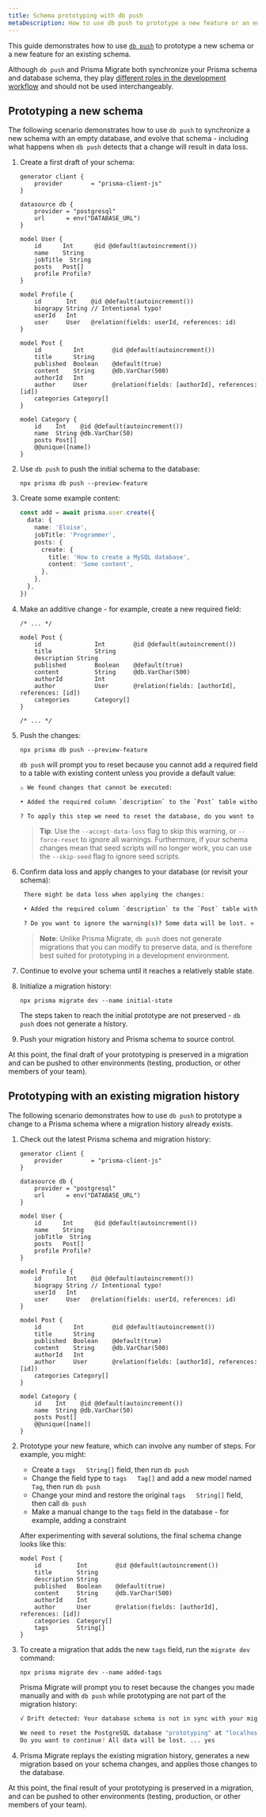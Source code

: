 ```yaml
---
title: Schema prototyping with db push
metaDescription: How to use db push to prototype a new feature or an entirely new schema.
---
```


<TopBlock>

This guide demonstrates how to use [`db push`](../../../reference/api-reference/command-reference#db-push--preview) to prototype a new schema or a new feature for an existing schema. 

Although `db push` and Prisma Migrate both synchronize your Prisma schema and database schema, they play [different roles in the development workflow](../../../concepts/components/prisma-migrate/db-push#choosing-db-push-or-prisma-migrate) and should not be used interchangeably.

</TopBlock>

## Prototyping a new schema

The following scenario demonstrates how to use `db push` to synchronize a new schema with an empty database, and evolve that schema - including what happens when `db push` detects that a change will result in data loss.

1.  Create a first draft of your schema:

    ```prisma
    generator client {
        provider        = "prisma-client-js"
    }

    datasource db {
        provider = "postgresql"
        url      = env("DATABASE_URL")
    }

    model User {
        id      Int      @id @default(autoincrement())
        name    String
        jobTitle  String
        posts   Post[]
        profile Profile?
    }

    model Profile {
        id       Int    @id @default(autoincrement())
        biograpy String // Intentional typo!
        userId   Int
        user     User   @relation(fields: userId, references: id)
    }

    model Post {
        id         Int        @id @default(autoincrement())
        title      String
        published  Boolean    @default(true)
        content    String     @db.VarChar(500)
        authorId   Int
        author     User       @relation(fields: [authorId], references: [id])
        categories Category[]
    }

    model Category {
        id    Int    @id @default(autoincrement())
        name  String @db.VarChar(50)
        posts Post[]
        @@unique([name])
    }
    ```

2.  Use `db push` to push the initial schema to the database:

    ```terminal
    npx prisma db push --preview-feature
    ```

3.  Create some example content:

    ```ts
    const add = await prisma.user.create({
      data: {
        name: 'Eloise',
        jobTitle: 'Programmer',
        posts: {
          create: {
            title: 'How to create a MySQL database',
            content: 'Some content',
          },
        },
      },
    })
    ```

4.  Make an additive change - for example, create a new required field:

    ```prisma highlight=add;11
    /* ... */

    model Post {
        id               Int        @id @default(autoincrement())
        title            String
        description String
        published        Boolean    @default(true)
        content          String     @db.VarChar(500)
        authorId         Int
        author           User       @relation(fields: [authorId], references: [id])
        categories       Category[]
    }

    /* ... */
    ```

5. Push the changes:

    ```terminal
    npx prisma db push --preview-feature
    ```

     `db push` will prompt you to reset because you cannot add a required field to a table with existing content unless you provide a default value:

    ```bash
    ⚠️ We found changes that cannot be executed:

    • Added the required column `description` to the `Post` table without a default value. There are 2 rows in this table, it is not possible to execute this.

    ? To apply this step we need to reset the database, do you want to continue? All data will be lost. » (y/N)
    ```

    > **Tip**: Use the `--accept-data-loss` flag to skip this warning, or `--force-reset` to ignore all warnings. Furthermore, if your schema changes mean that seed scripts will no longer work, you can use the `--skip-seed` flag to ignore seed scripts.

6. Confirm data loss and apply changes to your database (or revisit your schema):

   ```bash
    There might be data loss when applying the changes:

    • Added the required column `description` to the `Post` table without a default value.

    ? Do you want to ignore the warning(s)? Some data will be lost. » (y/N)
    ```

    > **Note**: Unlike Prisma Migrate, `db push` does not generate migrations that you can modify to preserve data, and is therefore best suited for prototyping in a development environment.

7. Continue to evolve your schema until it reaches a relatively stable state.

8. Initialize a migration history:

   ```terminal
   npx prisma migrate dev --name initial-state
   ```

   The steps taken to reach the initial prototype are not preserved - `db push` does not generate a history.

9. Push your migration history and Prisma schema to source control.

At this point, the final draft of your prototyping is preserved in a migration and can be pushed to other environments (testing, production, or other members of your team).

## Prototyping with an existing migration history

The following scenario demonstrates how to use `db push` to prototype a change to a Prisma schema where a migration history already exists.

1. Check out the latest Prisma schema and migration history:

    ```prisma
    generator client {
        provider        = "prisma-client-js"
    }

    datasource db {
        provider = "postgresql"
        url      = env("DATABASE_URL")
    }

    model User {
        id      Int      @id @default(autoincrement())
        name    String
        jobTitle  String
        posts   Post[]
        profile Profile?
    }

    model Profile {
        id       Int    @id @default(autoincrement())
        biograpy String // Intentional typo!
        userId   Int
        user     User   @relation(fields: userId, references: id)
    }

    model Post {
        id         Int        @id @default(autoincrement())
        title      String
        published  Boolean    @default(true)
        content    String     @db.VarChar(500)
        authorId   Int
        author     User       @relation(fields: [authorId], references: [id])
        categories Category[]
    }

    model Category {
        id    Int    @id @default(autoincrement())
        name  String @db.VarChar(50)
        posts Post[]
        @@unique([name])
    }
    ```

2. Prototype your new feature, which can involve any number of steps. For example, you might:
   
    * Create a `tags   String[]` field, then run `db push`
    * Change the field type to `tags   Tag[]` and add a new model named `Tag`, then run `db push`
    * Change your mind and restore the original `tags   String[]` field, then call `db push`
    * Make a manual change to the `tags` field in the database - for example, adding a constraint

    After experimenting with several solutions, the final schema change looks like this:

    ```prisma
    model Post {
        id          Int        @id @default(autoincrement())
        title       String
        description String
        published   Boolean    @default(true)
        content     String     @db.VarChar(500)
        authorId    Int
        author      User       @relation(fields: [authorId], references: [id])
        categories  Category[]
        tags        String[]
    }
    ```    

3. To create a migration that adds the new `tags` field, run the `migrate dev` command:

   ```terminal
   npx prisma migrate dev --name added-tags
   ```

   Prisma Migrate will prompt you to reset because the changes you made manually and with `db push` while prototyping are not part of the migration history:

    ```bash
    √ Drift detected: Your database schema is not in sync with your migration history.

    We need to reset the PostgreSQL database "prototyping" at "localhost:5432".
    Do you want to continue? All data will be lost. ... yes
    ```

4. Prisma Migrate replays the existing migration history, generates a new migration based on your schema changes, and applies those changes to the database.

At this point, the final result of your prototyping is preserved in a migration, and can be pushed to other environments (testing, production, or other members of your team).
